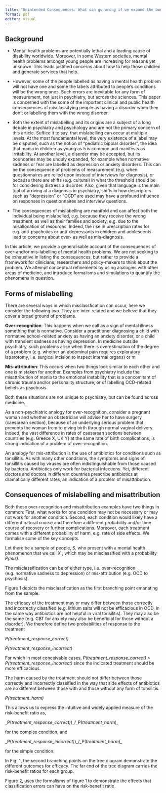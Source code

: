 ```yaml
---
title: "Unintended Consequences: What can go wrong if we expand the boundaries of disorders."
format: pdf
editor: visual
---
```


## Background

-   Mental health problems are potentially lethal and a leading cause of disability worldwide. Moreover, in some Western societies, mental health problems amongst young people are increasing for reasons yet unknown. This leads justified concerns about how to help those children and generate services that help..

-   However, some of the people labelled as having a mental health problem will not have one and some the labels attributed to people's conditions will be the wrong ones. Such errors are inevitable for any form of measurement, not just in psychiatry, but across the sciences. This paper is concerned with the some of the important clinical and public health consequences of misclassifying people as having a disorder when they don't or labelling them with the wrong disorder.

-   Both the extent of mislabelling and its origins are a subject of a long debate in psychiatry and psychology and are not the primary concern of this article. Suffice it to say, that mislabelling can occur at multiple levels. At the most fundamental level, the very existence of a label may be disputed, such as the notion of "pediatric bipolar disorder", the idea that mania in children as young as 5 is common and manifests as irritability. At another level, a disorder may be accepted, but its boundaries may be unduly expanded, for example when normative sadness or fear are labelled as depression or anxiety disorders. This can be the consequence of problems of measurement (e.g. when questionnaires are relied upon instead of interviews for diagnosis), or because there are shifts (e.g. cultural) in what the threshold should be for considering distress a disorder. Also, given that language is the main tool of arriving at a diagnosis in psychiatry, shifts in how descriptors such as "depression" or "OCD" are used may have a profound influence on responses in questionnaires and interview questions.

-   The consequences of mislabelling are manifold and can affect both the individual being mislabelled, e.g. because they receive the wrong treatment, as well as their families and society, e.g. due to the misallocation of resources. Indeed, the rise in prescription rates for e.g. anti-psychotics or anti-depressants in children and adolescents lead to concerns about over- as well as mis-diagnosis.

In this article, we provide a generalisable account of the consequences of over-and/or mis-labelling of mental health problems. We are not seeking to be exhaustive in listing the consequences, but rather to provide a framework for clinicians, researchers and policy-makers to think about the problem. We attempt conceptual refinements by using analogies with other areas of medicine, and introduce formalisms and simulations to quantify the phenomena in question.

## Forms of mislabelling

There are several ways in which misclassfication can occur, here we consider the following two. They are inter-related and we believe that they cover a broad ground of problems.

**Over-recognition**: This happens when we call as a sign of mental illness something that is normative. Consider a practitioner diagnosing a child with normative school-related anxiety as having an anxiety disorder, or a child with transient sadness as having depression. In medicine outside psychiatry, such problems arise when there is overestimation of the degree of a problem (e.g. whether an abdominal pain requires exploratory laparotomy, i.e. surgical incision to inspect internal organs) or m

**Mis-attribution**: This occurs when two things look similar to each other and one is mistaken for another. Examples from psychiatry include the misattribution of mania to the emotional instability that is a concomitant of chronic trauma and/or personality structure, or of labelling OCD-related beliefs as psychosis.

Both these situations are not unique to psychiatry, but can be found across medicine.

As a non-psychiatric analogy for over-recognition, consider a pregnant woman and whether an obstetrician will advise her to have surgery (caesarean section), because of an underlying serious problem that prevents the woman from to giving birth through normal vaginal delivery. Indeed, the vast difference in rates of caesarean sections between countries (e.g. Greece X, UK Y) at the same rate of birth complications, is strong indication of a problem of over-recognition.

An analogy for mis-attribution is the use of antibiotics for conditions such as tonsillitis. As with many other conditions, the symptoms and signs of tonsillitis caused by viruses are often indistinguishable from those caused by bacteria. Antibiotics only work for bacterial infections. Yet, different doctors and doctors in different countries prescribe antibiotics at dramatically different rates, an indication of a problem of misattribution.

## Consequences of mislabelling and misattribution

Both these over-recognition and misattribution examples have two things in common: First, what works for one condition may not be necessary or may not work for another condition. Second, each condition would likely have a different natural course and therefore a different probability and/or time course of recovery or further complications. Moreover, each treatment comes with a different probability of harm, e.g. rate of side effects. We formalise some of the key concepts.

Let there be a sample of people, *S*, who present with a mental health phenomenon that we call *X* , which may be misclassified with a probability *P(mis)*.

The misclassification can be of either type, i.e. over-recognition (e.g. normative sadness to depression) or mis-attribution (e.g. OCD to psychosis).

Figure 1 depicts the misclassfication as the first branching point emanating from the sample.

The efficacy of the treatment may or may differ between those correctly and incorrectly classified (e.g. lithium salts will not be efficacious in OCD, in the same way antibiotics are not helpful in viral tonsilitis). They may also be the same (e.g. CBT for anxiety may also be beneficial for those without a disorder). We therefore define two probabilities of response to the treatment

*P(treatment_response_correct)*

*P(treatment_response_incorrect)*

For which in most conceivable cases, *P(treatment_response_correct) \> P(treatment_response_incorrect)* since the indicated treatment should be more efficacious.

The harm caused by the treatment should not differ between those correctly and incorrectly classified in the way that side effects of antibiotics are no different between those with and those without any form of tonsilitis.

*P(treatment_harm)*

This allows us to express the intuitive and widely applied measure of the risk-benefit ratio as,

\_P(*treatment_response_correct)*)\_/\_P(*treatment_harm*)\_

for the complex condition, and

\_P(*treatment_response_incorrect)*)\_/\_P(*treatment_harm*)\_

for the simple condition.

In Fig. 1, the second branching points on the tree diagram demonstrate the different outcomes for efficacy. The far end of the tree diagram carries the risk-benefit ratios for each group.

Figure 2, uses the formalisms of figure 1 to demonstrate the effects that classification errors can have on the risk-benefit ratio.
